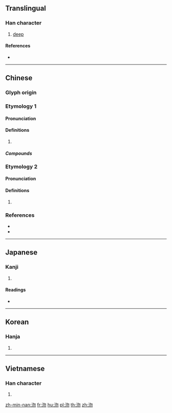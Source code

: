 ==Translingual==

===Han character===
{{Han char|rn=85|rad=水|as=04|sn=7|four=37120|canj=EPHH|ids=⿰氵勿}}

# [[deep]]

====References====
* {{Han ref|kx=0611.170|dkj=17208|dj=1004.070|hdz=31570.020|uh=6C95|ud=27797|bh=CB57|bd=52055}}

----

==Chinese==

===Glyph origin===
{{Han etym}}

===Etymology 1===
{{zh-forms}}

====Pronunciation====
{{zh-pron
|m=wù
|c=mat6
|mc=y
|oc=y
|cat=
}}

====Definitions====
{{zh-hanzi}}

# {{rfdef|zh}}

=====Compounds=====
{{zh-der|沕漠|沕穆}}

===Etymology 2===
{{zh-forms}}

====Pronunciation====
{{zh-pron
|mn=bi̍t
|cat=
}}

====Definitions====
{{zh-hanzi}}

# {{rfdef|zh}}

===References===
* {{R:nan:thcwd|3298}}
* {{R:yue:mfccd}}

----

==Japanese==

===Kanji===
{{ja-kanji|grade=|rs=水04}}

# {{defn|lang=ja|sort=水04}}

====Readings====
* {{ja-readings|on=[[ぶつ]] (butsu), [[もち]] (mochi), [[こつ]] (kotsu), [[こち]] (kochi)|kun=[[かすか]] (kasuka)}}

----

==Korean==

===Hanja===
{{ko-hanja|hangeul=물|eumhun=|rv=mul|mr=mul|y=mul}}

# {{defn|lang=ko|sort=水04}}

----

==Vietnamese==

===Han character===
{{vi-readings|rs=水04| hanviet = vắt}}

# {{defn|lang=vi|sort=水04}}

[[zh-min-nan:沕]]
[[fr:沕]]
[[hu:沕]]
[[pl:沕]]
[[th:沕]]
[[zh:沕]]
